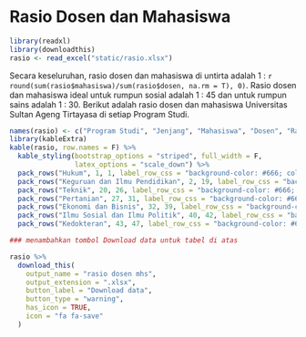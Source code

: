 # Rasio Dosen dan Mahasiswa

```r
library(readxl)
library(downloadthis)
rasio <- read_excel("static/rasio.xlsx")

```

Secara keseluruhan, rasio dosen dan mahasiswa di untirta adalah 1 : `r round(sum(rasio$mahasiswa)/sum(rasio$dosen, na.rm = T), 0)`. Rasio dosen dan mahasiswa ideal untuk rumpun sosial adalah 1 : 45 dan untuk rumpun sains adalah 1 : 30. Berikut adalah rasio dosen dan mahasiswa Universitas Sultan Ageng Tirtayasa di setiap Program Studi.

```r
names(rasio) <- c("Program Studi", "Jenjang", "Mahasiswa", "Dosen", "Rasio", "Rasio Ideal")
library(kableExtra)
kable(rasio, row.names = F) %>%
  kable_styling(bootstrap_options = "striped", full_width = F,
                latex_options = "scale_down") %>%
  pack_rows("Hukum", 1, 1, label_row_css = "background-color: #666; color: #fff;") %>%
  pack_rows("Keguruan dan Ilmu Pendidikan", 2, 19, label_row_css = "background-color: #666; color: #fff;") %>%
  pack_rows("Teknik", 20, 26, label_row_css = "background-color: #666; color: #fff;") %>%
  pack_rows("Pertanian", 27, 31, label_row_css = "background-color: #666; color: #fff;") %>%
  pack_rows("Ekonomi dan Bisnis", 32, 39, label_row_css = "background-color: #666; color: #fff;") %>%
  pack_rows("Ilmu Sosial dan Ilmu Politik", 40, 42, label_row_css = "background-color: #666; color: #fff;") %>%
  pack_rows("Kedokteran", 43, 47, label_row_css = "background-color: #666; color: #fff;")


```

```r
### menambahkan tombol Download data untuk tabel di atas

rasio %>%
  download_this(
    output_name = "rasio dosen mhs",
    output_extension = ".xlsx",
    button_label = "Download data",
    button_type = "warning",
    has_icon = TRUE,
    icon = "fa fa-save"
  )
```

